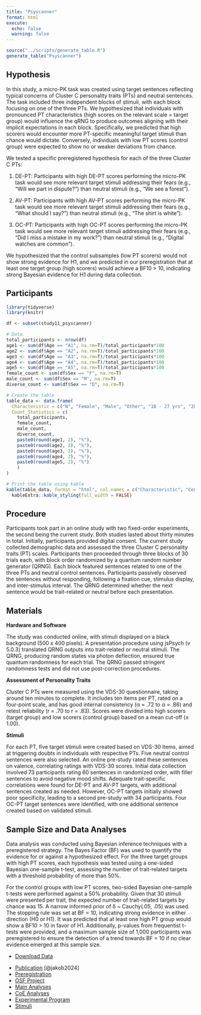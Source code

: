 ```yaml
---
title: "Psyscanner"
format: html
execute: 
  echo: false
  warning: false
---
```


```r
source("../scripts/generate_table.R")
generate_table("Psyscanner")
```

## Hypothesis

In this study, a micro-PK task was created using target sentences reflecting typical concerns of Cluster C personality traits (PTs) and neutral sentences. The task included three independent blocks of stimuli, with each block focusing on one of the three PTs. We hypothesized that individuals with pronounced PT characteristics (high scores on the relevant scale = target group) would influence the qRNG to produce outcomes aligning with their implicit expectations in each block. Specifically, we predicted that high scorers would encounter more PT-specific meaningful target stimuli than chance would dictate. Conversely, individuals with low PT scores (control group) were expected to show no or weaker deviations from chance.

We tested a specific preregistered hypothesis for each of the three Cluster C PTs:

1.  DE-PT: Participants with high DE-PT scores performing the micro-PK task would see more relevant target stimuli addressing their fears (e.g., "Will we part in dispute?") than neutral stimuli (e.g., "We see a forest").

2.  AV-PT: Participants with high AV-PT scores performing the micro-PK task would see more relevant target stimuli addressing their fears (e.g., "What should I say?") than neutral stimuli (e.g., "The shirt is white").

3.  OC-PT: Participants with high OC-PT scores performing the micro-PK task would see more relevant target stimuli addressing their fears (e.g., "Did I miss a mistake in my work?") than neutral stimuli (e.g., "Digital watches are common").

We hypothesized that the control subsamples (low PT scorers) would not show strong evidence for H1, and we predicted in our preregistration that at least one target group (high scorers) would achieve a BF10 \> 10, indicating strong Bayesian evidence for H1 during data collection.

## Participants

```r
library(tidyverse)
library(knitr)

df <- subset(study11_psyscanner)

# Data
total_participants <- nrow(df)
age1 <- sum(df$Age == "A1", na.rm=T)/total_participants*100
age2 <- sum(df$Age == "A2", na.rm=T)/total_participants*100
age3 <- sum(df$Age == "A3", na.rm=T)/total_participants*100
age4 <- sum(df$Age == "A4", na.rm=T)/total_participants*100
age5 <- sum(df$Age == "A5", na.rm=T)/total_participants*100
female_count <- sum(df$Sex == "F", na.rm=T)
male_count <- sum(df$Sex == "M", na.rm=T)
diverse_count <- sum(df$Sex == "D", na.rm=T)

# Create the table
table_data <- data.frame(
  Characteristic = c("N", "Female", "Male", "Other", "18 - 27 yrs", "28 - 37 yrs", "38 - 47 yrs", "48 - 57 yrs", "> 57 yrs"),
  Count_Statistics = c(
    total_participants,
    female_count,
    male_count,
    diverse_count,
    paste0(round(age1, 2), "%"),
    paste0(round(age2, 2), "%"),
    paste0(round(age3, 2), "%"),
    paste0(round(age4, 2), "%"),
    paste0(round(age5, 2), "%")
    )
)

# Print the table using kable
kable(table_data, format = "html", col.names = c("Characteristic", "Count/Statistic")) %>%
  kableExtra::kable_styling(full_width = FALSE)

```

## Procedure

Participants took part in an online study with two fixed-order experiments, the second being the current study. Both studies lasted about thirty minutes in total. Initially, participants provided digital consent. The current study collected demographic data and assessed the three Cluster C personality traits (PT) scales. Participants then proceeded through three blocks of 30 trials each, with block order randomized by a quantum random number generator (QRNG). Each block featured sentences related to one of the three PTs and neutral control sentences. Participants passively observed the sentences without responding, following a fixation cue, stimulus display, and inter-stimulus interval. The QRNG determined whether the next sentence would be trait-related or neutral before each presentation.

## Materials

**Hardware and Software**

The study was conducted online, with stimuli displayed on a black background (500 x 400 pixels). A presentation procedure using jsPsych (v 5.0.3) translated QRNG outputs into trait-related or neutral stimuli. The QRNG, producing random states via photon deflection, ensured true quantum randomness for each trial. The QRNG passed stringent randomness tests and did not use post-correction procedures.

**Assessment of Personality Traits**

Cluster C PTs were measured using the VDS-30 questionnaire, taking around ten minutes to complete. It includes ten items per PT, rated on a four-point scale, and has good internal consistency (α = .72 to α = .86) and retest reliability (r = .70 to r = .83). Scores were divided into high scorers (target group) and low scorers (control group) based on a mean cut-off (≥ 1.00).

**Stimuli**

For each PT, five target stimuli were created based on VDS-30 items, aimed at triggering doubts in individuals with respective PTs. Five neutral control sentences were also selected. An online pre-study rated these sentences on valence, correlating ratings with VDS-30 scores. Initial data collection involved 73 participants rating 60 sentences in randomized order, with filler sentences to avoid negative mood shifts. Adequate trait-specific correlations were found for DE-PT and AV-PT targets, with additional sentences created as needed. However, OC-PT targets initially showed poor specificity, leading to a second pre-study with 34 participants. Four OC-PT target sentences were identified, with one additional sentence created based on validated stimuli.

## Sample Size and Data Analyses

Data analysis was conducted using Bayesian inference techniques with a preregistered strategy. The Bayes Factor (BF) was used to quantify the evidence for or against a hypothesized effect. For the three target groups with high PT scores, each hypothesis was tested using a one-sided Bayesian one-sample t-test, assessing the number of trait-related targets with a threshold probability of more than 50%.

For the control groups with low PT scores, two-sided Bayesian one-sample t-tests were performed against a 50% probability. Given that 30 stimuli were presented per trait, the expected number of trait-related targets by chance was 15. A narrow informed prior of δ \~ Cauchy(.05, .05) was used. The stopping rule was set at BF = 10, indicating strong evidence in either direction (H0 or H1). It was predicted that at least one high PT group would show a BF10 \> 10 in favor of H1. Additionally, p-values from frequentist t-tests were provided, and a maximum sample size of 1,000 participants was preregistered to ensure the detection of a trend towards BF = 10 if no clear evidence emerged at this sample size.

::: {.callout-tip title="Data" collapse="false"}
-   [Download Data](../data/psyscanner/psyscanner.csv)
:::

::: {.callout-note title="Resources" collapse="false"}
-   [Publication](https://journals.lub.lu.se/jaex/article/view/23809) [@jakob2024]
-   [Preregistration](https://osf.io/qxu3s/registrations)
-   [OSF Project](https://osf.io/qxu3s/)
-   [Main Analyses](../data/psyscanner/psyscanner-analysis.html)
-   [CoE Analyses](../data/psyscanner/psyscanner-changeofevidence.html)
-   [Experimental Program](https://github.com/mrzdcmps/labreport/blob/main/data/psyscanner/psycsc.html)
-   [Stimuli](../data/psyscanner/Psycsc.zip)
:::
